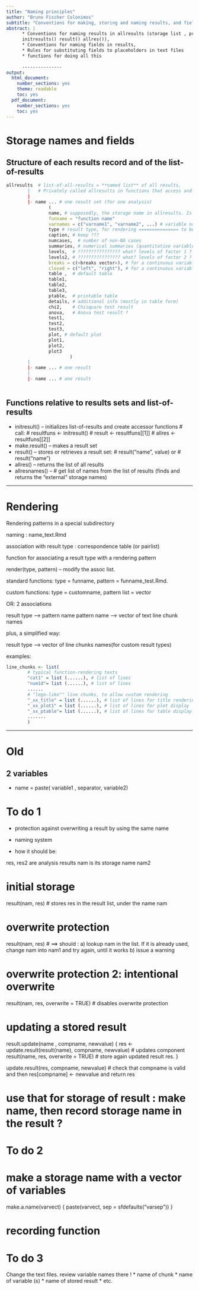 ```yaml
---
title: "Naming principles"
author: "Bruno Fischer Colonimos"
subtitle: "Conventions for making, storing and naming results, and fields of results"
abstract: |
      * Conventions for naming results in allresults (storage list , private to functions 
      initresults() result() allres()),
      * Conventions for naming fields in results, 
      * Rules for substituting fields to placeholders in text files
      * functions for doing all this
      
      ---------------
output:
  html_document:
    number_sections: yes
    theme: readable
    toc: yes
  pdf_document:
    number_sections: yes
    toc: yes
---
```


Storage names and fields
========================

Structure of each results record and of the list-of-results
------------------------------------------------

```r
allresults  # list-of-all-results = **named list** of all results, 
        |   # Privately called allresults in functions that access and modify it: initresult(), result(), allres()
        |
        |- name ... # one result set (for one analysis)
                (
                name, # supposedly, the storage name in allresults. Is it useful ??
                funname = "function name"
                varnames = c("varname1", "varname2", ...) # variable names vector
                type # result type, for rendering =============== to be added ==================
                caption, # keep ???
                numcases,  # number of non-NA cases
                summaries, # numerical summaries (quantitative variables)
                levels,  # ???????????????? what? levels of factor 1 ?
                levels2, # ???????????????? what? levels of factor 2 ?
                breaks = c(<breaks vector>), # for a continuous variable histogram and table
                closed = c("left", "right"), # for a continuous variable histogram and table
                table ,  # default table
                table1,
                table2,
                table3,
                ptable,  # printable table
                details, # additional info (mostly in table form)
                chi2,    # Chisquare test result
                anova,   # Anova test result ?
                test1,
                test2,
                test3,
                plot, # default plot
                plot1,
                plot2,
                plot3 
                        )
        |
        |- name ... # one result
        |
        |- name ... # one result
                
```




Functions relative to results sets and list-of-results 
-----------------------------------------------------

* initresult() -- initializes list-of-results and create accessor functions
        # call:
        # resultfuns <- initresult()
        # result <- resultfuns[[1]]
        # allres <- resultfuns[[2]]
* make.result() -- makes a result set
* result() -- stores or retrieves a result set: 
        # result("name", value) or
        # result("name")
* allres() -- returns the list of all results
* allresnames() -- # get list of names from the list of results (finds and returns the "external" storage names)






---------------------------------------------------------------------------------------------------------



Rendering
=========


Rendering patterns in a special subdirectory

naming : name_text.Rmd 

association with result type : correspondence table (or pairlist)

function for associating a result type  with a rendering pattern

render(type,  pattern) -- modify the assoc list.


standard functions: type = funname, pattern = funname_test.Rmd.

custom functions: type = customname, pattern list = vector



OR: 2 associations

result type --> pattern name
pattern name --> vector of text line chunk names


plus, a simplified way:

result type --> vector of line chunks names(for custom result types)


examples:


```r

line_chunks <- list(
        # typical function-rendering texts
        "cat1" = list (......), # list of lines
        "num1d"= list (......), # list of lines
        ......
        # "lego-like"" line chunks, to allow custom rendering
        "_xx_title" = list (......), # list of lines for title rendering
        "_xx_plot1" = list (......), # list of lines for plot display
        "_xx_ptable"= list (......), # list of lines for table display
        .......
        )

```









---------------------------------------------------------------------------------------------------------

Old
====


2 variables
-----------

* name = paste( variable1 , separator, variable2)



To do 1
===========

* protection against overwriting a result by using the same name

* naming system

* how it should be:

res, res2 are analysis results
nam is its storage name
nam2

# initial storage
result(nam, res) # stores res in the result list, under the name nam

# overwrite protection
result(nam, res) # ==> should :
a) lookup nam in the list. If it is already used, change nam into nam1 and try again, until it works
b) issue a warning

# overwrite protection 2: intentional overwrite
result(nam, res, overwrite = TRUE) # disables overwrite protection

# updating a stored result
result.update(name , compname, newvalue) {
                res <- update.result(result(name), compname, newvalue) # updates component
                result(name, res, overwrite = TRUE) # store again updated result res.
}

update.result(res, compname, newvalue)
# check that compname is valid and then res[compname] <- newvalue and return res


# use that for storage of result : make name, then record storage name in the result ?


To do 2
============

# make a storage name with a vector of variables

make.a.name(varvect) {
        paste(varvect, sep = sfdefaults("varsep"))
}

# recording function


To do 3
============

Change the text files. review variable names there !
* name of chunk
* name of variable (s)
* name of stored result
* etc.


